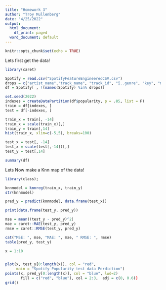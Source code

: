 ```yaml
---
title: "Homework 3"
author: "Troy Mullenberg"
date: "4/25/2022"
output:
  html_document:
    df_print: paged
  word_document: default
---
```


```r
knitr::opts_chunk$set(echo = TRUE)

```

Lets first get the data!
```r
library(caret)

Spotify = read.csv("SpotifyFeatureEngineeredCSV.csv")
drops = c("artist_name","track_name", "track_id", "ï..genre", "key", "mode", "time_signature")
df = Spotify[ , !(names(Spotify) %in% drops)]

set.seed(2022)
indexes = createDataPartition(df$popularity, p = .85, list = F)
train = df[indexes, ]
test = df[-indexes, ]

train_x = train[, -14]
train_x = scale(train_x)[,]
train_y = train[,14]
hist(train_x, xlim=c(-5,5), breaks=100)

test_x = test[, -14]
test_x = scale(test[,-14])[,]
test_y = test[,14]

summary(df)

```
Lets Now make a Knn map of the data!

```r
library(class);

knnmodel = knnreg(train_x, train_y)
str(knnmodel)

```
```r
pred_y = predict(knnmodel, data.frame(test_x))

print(data.frame(test_y, pred_y))

mse = mean((test_y - pred_y)^2)
mae = caret::MAE(test_y, pred_y)
rmse = caret::RMSE(test_y, pred_y)

cat("MSE: ", mse, "MAE: ", mae, " RMSE: ", rmse)
table(pred_y, test_y)


```
```r
x = 1:10


plot(x, test_y[0:length(x)], col = "red",
     main = "Spotify Popularity test data Perdiction")
points(x, pred_y[0:length(x)], col = "blue", lwd=2)
       fill = c("red", "blue"), col = 2:3,  adj = c(0, 0.6))
grid()
```


